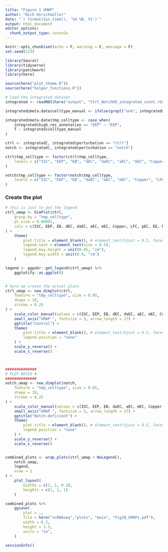 ```yaml
---
title: "Figure 1 UMAP"
author: "Nick Hirschmüller"
date: "`r format(Sys.time(), '%d %B, %Y')`"
output: html_document
editor_options: 
  chunk_output_type: console
---
```


```r
knitr::opts_chunk$set(echo = F, warning = F, message = F)
set.seed(123)
```




```r
library(Seurat)
library(tidyverse)
library(patchwork)
library(here)

source(here("plot_theme.R"))
source(here("helper_functions.R"))
```



```r
# load the integrated dataset
integrated <- readRDS(here("output", "Ctrl_NotchKO_integrated_scent.rds"))

integrated@meta.data$celltype_manual <- ifelse(grepl("unk", integrated@meta.data$celltype_manual), "unk", integrated$celltype_manual)

integrated@meta.data$tmp_celltype <- case_when(
    integrated$high_res_annotation == "EEP" ~ "EEP",
    T ~ integrated$celltype_manual
)

ctrl <- integrated[, integrated$perturbation == "ctrl"]
notch <- integrated[, integrated$perturbation == "notch"]

ctrl$tmp_celltype <- factor(ctrl$tmp_celltype,
    levels = c("ISC", "EEP", "EB", "dEC", "daEC", "aEC", "mEC", "Copper", "LFC", "pEC", "EE", "MT", "unk")
)

notch$tmp_celltype <- factor(notch$tmp_celltype,
    levels = c("ISC", "EEP", "EB", "daEC", "aEC", "mEC", "Copper", "LFC", "pEC", "EE", "MT", "unk")
)
```

### Create the plot
```r
# this is just to get the legend
ctrl_umap <- DimPlot(ctrl,
    group.by = "tmp_celltype",
    pt.size = 0.00001,
    cols = c(ISC, EEP, EB, dEC, daEC, aEC, mEC, Copper, LFC, pEC, EE, MT, unk)
) +
    theme(
        plot.title = element_blank(), # element_text(hjust = 0.5, face="bold", size=11),
        legend.text = element_text(size = 8.5),
        legend.key.height = unit(0.45, "cm"),
        legend.key.width = unit(0.4, "cm")
    )

legend <- ggpubr::get_legend(ctrl_umap) %>%
    ggplotify::as.ggplot()


# here we create the actual plots
ctrl_umap <- new_dimplot(ctrl,
    feature = "tmp_celltype", size = 0.05,
    shape = 19,
    stroke = 0.25
) +
    scale_color_manual(values = c(ISC, EEP, EB, dEC, daEC, aEC, mEC, Copper, LFC, pEC, EE, MT, unk)) +
    small_axis("UMAP ", fontsize = 5, arrow_length = 17) +
    ggtitle("Control") +
    theme(
        plot.title = element_blank(), # element_text(hjust = 0.5, face="bold", size=11),
        legend.position = "none"
    ) +
    scale_y_reverse() +
    scale_x_reverse()



##############
# PLOT NOTCH #
##############
notch_umap <- new_dimplot(notch,
    feature = "tmp_celltype", size = 0.05,
    shape = 19,
    stroke = 0.25
) +
    scale_color_manual(values = c(ISC, EEP, EB, daEC, aEC, mEC, Copper, LFC, pEC, EE, MT, unk)) +
    small_axis("UMAP ", fontsize = 5, arrow_length = 17) +
    ggtitle("Notch-deficient") +
    theme(
        plot.title = element_blank(), # element_text(hjust = 0.5, face="bold", size=11),
        legend.position = "none"
    ) +
    scale_y_reverse() +
    scale_x_reverse()


combined_plots <- wrap_plots(ctrl_umap + NoLegend(),
    notch_umap,
    legend,
    nrow = 1
) +
    plot_layout(
        widths = c(1, 1, 0.3),
        heights = c(1, 1, 1)
    )

combined_plots %>%
    ggsave(
        plot = .,
        file = here("scRNAseq","plots", "main", "Fig1B_UMAPs.pdf"),
        width = 6.2,
        height = 3.3,
        units = "in",
    )
```

```r
sessionInfo()
```

